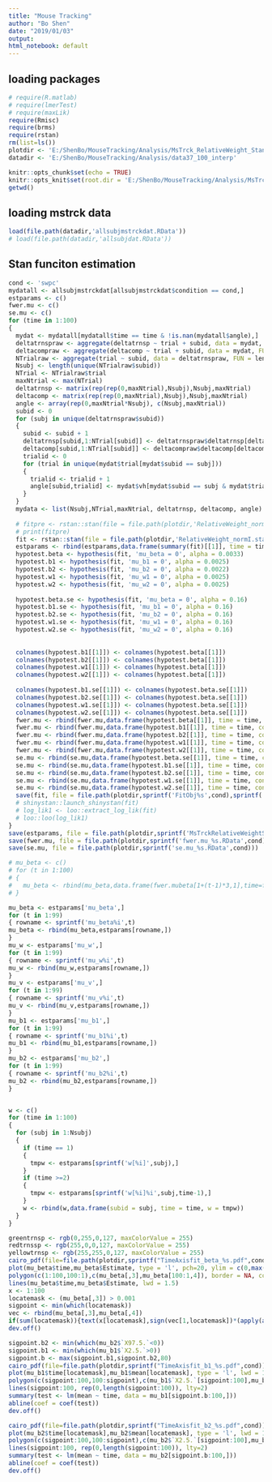 ---
title: "Mouse Tracking"
author: "Bo Shen"
date: "2019/01/03"
output:
html_notebook: default
---


## loading packages
```{r, echo=FALSE, message=FALSE, warning=FALSE}
# require(R.matlab)
# require(lmerTest)
# require(maxLik)
require(Rmisc)
require(brms)
require(rstan)
rm(list=ls())
plotdir <- 'E:/ShenBo/MouseTracking/Analysis/MsTrck_RelativeWeight_Stan_vh_NoIntercept-w2normI'
datadir <- 'E:/ShenBo/MouseTracking/Analysis/data37_100_interp'
```

```{r setup, include=FALSE}
knitr::opts_chunk$set(echo = TRUE)
knitr::opts_knit$set(root.dir = 'E:/ShenBo/MouseTracking/Analysis/MsTrck_RelativeWeight_Stan_vh_NoIntercept-w2normI')
getwd()
```

## loading mstrck data
```{r}
load(file.path(datadir,'allsubjmstrckdat.RData'))
# load(file.path(datadir,'allsubjdat.RData'))
```
## Stan funciton estimation
```{r}
cond <- 'swpc'
mydatall <- allsubjmstrckdat[allsubjmstrckdat$condition == cond,]
estparams <- c()
fwer.mu <- c()
se.mu <- c()
for (time in 1:100)
{
  mydat <- mydatall[mydatall$time == time & !is.nan(mydatall$angle),]
  deltatrnspraw <- aggregate(deltatrnsp ~ trial + subid, data = mydat, FUN = unique) # range -98.115, 100
  deltacompraw <- aggregate(deltacomp ~ trial + subid, data = mydat, FUN = unique) # range -10 10
  NTrialraw <- aggregate(trial ~ subid, data = deltatrnspraw, FUN = length)
  Nsubj <- length(unique(NTrialraw$subid))
  NTrial <- NTrialraw$trial
  maxNtrial <- max(NTrial)
  deltatrnsp <- matrix(rep(rep(0,maxNtrial),Nsubj),Nsubj,maxNtrial)
  deltacomp <- matrix(rep(rep(0,maxNtrial),Nsubj),Nsubj,maxNtrial)
  angle <- array(rep(0,maxNtrial*Nsubj), c(Nsubj,maxNtrial))
  subid <- 0
  for (subj in unique(deltatrnspraw$subid))
  {
    subid <- subid + 1
    deltatrnsp[subid,1:NTrial[subid]] <- deltatrnspraw$deltatrnsp[deltatrnspraw$subid == subj]/100
    deltacomp[subid,1:NTrial[subid]] <- deltacompraw$deltacomp[deltacompraw$subid == subj]/10
    trialid <- 0
    for (trial in unique(mydat$trial[mydat$subid == subj]))
    {
      trialid <- trialid + 1
      angle[subid,trialid] <- mydat$vh[mydat$subid == subj & mydat$trial == trial & mydat$time == time]/500 # -3146.963  2957.326
    }
  }
  mydata <- list(Nsubj,NTrial,maxNtrial, deltatrnsp, deltacomp, angle)
  
  # fitpre <- rstan::stan(file = file.path(plotdir,'RelativeWeight_normI.stan'),data=mydata,iter=10,chains=1,cores=1, pars = c('mu_beta','mu_w1','mu_w2','mu_b1','mu_b2','beta','w1','w2','b1','b2','log_lik','LL_all')) #
  # print(fitpre)
  fit <- rstan::stan(file = file.path(plotdir,'RelativeWeight_normI.stan'),data=mydata,warmup = 1000,iter=2000,chains=8,cores=8,pars = c('mu_beta','mu_w1','mu_w2','mu_b1','mu_b2','beta','w1','w2','b1','b2','log_lik','LL_all'))
  estparams <- rbind(estparams,data.frame(summary(fit)[[1]], time = time))
  hypotest.beta <- hypothesis(fit, 'mu_beta = 0', alpha = 0.0033)
  hypotest.b1 <- hypothesis(fit, 'mu_b1 = 0', alpha = 0.0025)
  hypotest.b2 <- hypothesis(fit, 'mu_b2 = 0', alpha = 0.0022)
  hypotest.w1 <- hypothesis(fit, 'mu_w1 = 0', alpha = 0.0025)
  hypotest.w2 <- hypothesis(fit, 'mu_w2 = 0', alpha = 0.0025)
  
  hypotest.beta.se <- hypothesis(fit, 'mu_beta = 0', alpha = 0.16)
  hypotest.b1.se <- hypothesis(fit, 'mu_b1 = 0', alpha = 0.16)
  hypotest.b2.se <- hypothesis(fit, 'mu_b2 = 0', alpha = 0.16)
  hypotest.w1.se <- hypothesis(fit, 'mu_w1 = 0', alpha = 0.16)
  hypotest.w2.se <- hypothesis(fit, 'mu_w2 = 0', alpha = 0.16)
  
  
  colnames(hypotest.b1[[1]]) <- colnames(hypotest.beta[[1]])
  colnames(hypotest.b2[[1]]) <- colnames(hypotest.beta[[1]])
  colnames(hypotest.w1[[1]]) <- colnames(hypotest.beta[[1]])
  colnames(hypotest.w2[[1]]) <- colnames(hypotest.beta[[1]])
  
  colnames(hypotest.b1.se[[1]]) <- colnames(hypotest.beta.se[[1]])
  colnames(hypotest.b2.se[[1]]) <- colnames(hypotest.beta.se[[1]])
  colnames(hypotest.w1.se[[1]]) <- colnames(hypotest.beta.se[[1]])
  colnames(hypotest.w2.se[[1]]) <- colnames(hypotest.beta.se[[1]])
  fwer.mu <- rbind(fwer.mu,data.frame(hypotest.beta[[1]], time = time, cond = cond, param = 'beta'))
  fwer.mu <- rbind(fwer.mu,data.frame(hypotest.b1[[1]], time = time, cond = cond, param = 'b1'))
  fwer.mu <- rbind(fwer.mu,data.frame(hypotest.b2[[1]], time = time, cond = cond, param = 'b2'))
  fwer.mu <- rbind(fwer.mu,data.frame(hypotest.w1[[1]], time = time, cond = cond, param = 'w1'))
  fwer.mu <- rbind(fwer.mu,data.frame(hypotest.w2[[1]], time = time, cond = cond, param = 'w2'))
  se.mu <- rbind(se.mu,data.frame(hypotest.beta.se[[1]], time = time, cond = cond, param = 'beta'))
  se.mu <- rbind(se.mu,data.frame(hypotest.b1.se[[1]], time = time, cond = cond, param = 'b1'))
  se.mu <- rbind(se.mu,data.frame(hypotest.b2.se[[1]], time = time, cond = cond, param = 'b2'))
  se.mu <- rbind(se.mu,data.frame(hypotest.w1.se[[1]], time = time, cond = cond, param = 'w1'))
  se.mu <- rbind(se.mu,data.frame(hypotest.w2.se[[1]], time = time, cond = cond, param = 'w2'))
  save(fit, file = file.path(plotdir,sprintf('FitObj%s',cond),sprintf('MsTrckRelativeWeightStan_%s_time%i.RData',cond,time)))
  # shinystan::launch_shinystan(fit)
  # log_lik1 <- loo::extract_log_lik(fit)
  # loo::loo(log_lik1)
}
save(estparams, file = file.path(plotdir,sprintf('MsTrckRelativeWeightStan_%s.RData',cond)))
save(fwer.mu, file = file.path(plotdir,sprintf('fwer.mu_%s.RData',cond)))
save(se.mu, file = file.path(plotdir,sprintf('se.mu_%s.RData',cond)))

```

```{r}
# mu_beta <- c()
# for (t in 1:100)
# {
#   mu_beta <- rbind(mu_beta,data.frame(fwer.mubeta[1+(t-1)*3,1],time=fwer.mubeta[2+(t-1)*3,1][[1]], cond = fwer.mubeta[3,1][[1]]))
# }

mu_beta <- estparams['mu_beta',]
for (t in 1:99)
{ rowname <- sprintf('mu_beta%i',t)
mu_beta <- rbind(mu_beta,estparams[rowname,])
}
mu_w <- estparams['mu_w',]
for (t in 1:99)
{ rowname <- sprintf('mu_w%i',t)
mu_w <- rbind(mu_w,estparams[rowname,])
}
mu_v <- estparams['mu_v',]
for (t in 1:99)
{ rowname <- sprintf('mu_v%i',t)
mu_v <- rbind(mu_v,estparams[rowname,])
}
mu_b1 <- estparams['mu_b1',]
for (t in 1:99)
{ rowname <- sprintf('mu_b1%i',t)
mu_b1 <- rbind(mu_b1,estparams[rowname,])
}
mu_b2 <- estparams['mu_b2',]
for (t in 1:99)
{ rowname <- sprintf('mu_b2%i',t)
mu_b2 <- rbind(mu_b2,estparams[rowname,])
}


w <- c()
for (time in 1:100)
{
  for (subj in 1:Nsubj)
  {
    if (time == 1)
    {
      tmpw <- estparams[sprintf('w[%i]',subj),]
    }
    if (time >=2)
    {
      tmpw <- estparams[sprintf('w[%i]%i',subj,time-1),]
    }
    w <- rbind(w,data.frame(subid = subj, time = time, w = tmpw))
  }
}

greentrnsp <- rgb(0,255,0,127, maxColorValue = 255)
redtrnssp <- rgb(255,0,0,127, maxColorValue = 255)
yellowtrnsp <- rgb(255,255,0,127, maxColorValue = 255)
cairo_pdf(file=file.path(plotdir,sprintf("TimeAxisfit_beta_%s.pdf",cond)),height=4, width=6)
plot(mu_beta$time,mu_beta$Estimate, type = 'l', pch=20, ylim = c(0,max(mu_beta$X97.5.)), ylab = 'beta', xlab = 'time bin')
polygon(c(1:100,100:1),c(mu_beta[,3],mu_beta[100:1,4]), border = NA, col = yellowtrnsp)
lines(mu_beta$time,mu_beta$Estimate, lwd = 1.5)
x <- 1:100
locatemask <- (mu_beta[,3]) > 0.001
sigpoint <- min(which(locatemask))
vec <- rbind(mu_beta[,3],mu_beta[,4])
if(sum(locatemask)){text(x[locatemask],sign(vec[1,locatemask])*(apply(abs(vec[,locatemask]),2,max)+0.02), labels = '*', col = 1)}
dev.off()

sigpoint.b2 <- min(which(mu_b2$`X97.5.`<0))
sigpoint.b1 <- min(which(mu_b1$`X2.5.`>0))
sigpoint.b <- max(sigpoint.b1,sigpoint.b2,80)
cairo_pdf(file=file.path(plotdir,sprintf("TimeAxisfit_b1_%s.pdf",cond)),height=4, width=6)
plot(mu_b1$time[locatemask],mu_b1$mean[locatemask], type = 'l', lwd = 1.5, xlim = c(1,100), ylim=c(-1.2,1.2), ylab = 'weight', xlab = 'time bin')
polygon(c(sigpoint:100,100:sigpoint),c(mu_b1$`X2.5.`[sigpoint:100],mu_b1$`X97.5.`[100:sigpoint]), border = NA, col = greentrnsp)
lines(sigpoint:100, rep(0,length(sigpoint:100)), lty=2)
summary(test <- lm(mean ~ time, data = mu_b1[sigpoint.b:100,]))
abline(coef = coef(test))
dev.off()

cairo_pdf(file=file.path(plotdir,sprintf("TimeAxisfit_b2_%s.pdf",cond)),height=4, width=6)
plot(mu_b2$time[locatemask],mu_b2$mean[locatemask], type = 'l', lwd = 1.5, ylim=c(-1.2,1.2), xlim = c(1,100), ylab = 'weight', xlab = 'time bin')
polygon(c(sigpoint:100,100:sigpoint),c(mu_b2$`X2.5.`[sigpoint:100],mu_b2$`X97.5.`[100:sigpoint]), border = NA, col = redtrnssp)
lines(sigpoint:100, rep(0,length(sigpoint:100)), lty=2)
summary(test <- lm(mean ~ time, data = mu_b2[sigpoint.b:100,]))
abline(coef = coef(test))
dev.off()

```

